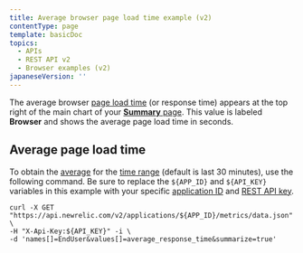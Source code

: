 ```yaml
---
title: Average browser page load time example (v2)
contentType: page
template: basicDoc
topics:
  - APIs
  - REST API v2
  - Browser examples (v2)
japaneseVersion: ''
---
```


The average browser [page load time](/docs/browser/new-relic-browser/page-load-timing-resources/page-load-timing-process) (or response time) appears at the top right of the main chart of your [**Summary** page](/docs/browser/new-relic-browser/getting-started/browser-overview-website-performance-glance#viewing). This value is labeled **Browser** and shows the average page load time in seconds.

## Average page load time

To obtain the [average](/docs/apm/apis/requirements/calculating-average-metric-values-summarize) for the [time range](/docs/apm/apis/requirements/specifying-time-range-api-v2) (default is last 30 minutes), use the following command. Be sure to replace the `${APP_ID}` and `${API_KEY}` variables in this example with your specific [application ID](/docs/apm/apis/requirements/identification-code) and [REST API key](/docs/apis/rest-api-v2/requirements/rest-api-key#viewing).

```
curl -X GET "https://api.newrelic.com/v2/applications/${APP_ID}/metrics/data.json" \ 
-H "X-Api-Key:${API_KEY}" -i \ 
-d 'names[]=EndUser&values[]=average_response_time&summarize=true'
```
